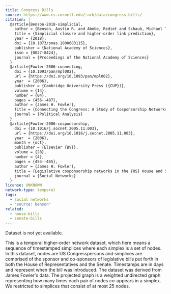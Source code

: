 ```yaml
---
title: Congress Bills
source: https://www.cs.cornell.edu/~arb/data/congress-bills/
citation: |
  @article{Benson-2018-simplicial,
    author = {Benson, Austin R. and Abebe, Rediet and Schaub, Michael T. and Jadbabaie, Ali and Kleinberg, Jon},
    title = {Simplicial closure and higher-order link prediction},
    year = {2018},
    doi = {10.1073/pnas.1800683115},
    publisher = {National Academy of Sciences},
    issn = {0027-8424},
    journal = {Proceedings of the National Academy of Sciences}
  }
  @article{Fowler-2006-connecting,
    doi = {10.1093/pan/mpl002},
    url = {https://doi.org/10.1093/pan/mpl002},
    year  = {2006},
    publisher = {Cambridge University Press ({CUP})},
    volume = {14},
    number = {04},
    pages = {456--487},
    author = {James H. Fowler},
    title = {Connecting the Congress: A Study of Cosponsorship Networks},
    journal = {Political Analysis}
  }
  @article{Fowler-2006-cosponsorship,
    doi = {10.1016/j.socnet.2005.11.003},
    url = {https://doi.org/10.1016/j.socnet.2005.11.003},
    year  = {2006},
    month = {oct},
    publisher = {Elsevier {BV}},
    volume = {28},
    number = {4},
    pages = {454--465},
    author = {James H. Fowler},
    title = {Legislative cosponsorship networks in the {US} House and Senate},
    journal = {Social Networks}
  }
license: UNKNOWN
network-type: temporal
tags:
  - social networks
  - "source: benson"
related:
  - house-bills
  - senate-bills
---
```



<Alert type="error">Dataset is not yet available.</Alert>

This is a temporal higher-order network dataset, which here means a sequence of timestamped simplices where each simplex is a set of nodes.
In this dataset, nodes are US Congresspersons and simplices are comprised of the sponsor and co-sponsors of legislative bills put forth in both the House of Representatives and the Senate.
Timestamps are in days and represent when the bill was introduced.
The dataset was derived from James Fowler's data.
The projected graph is a weighted undirected graph representing how many times each pair of nodes co-appears in a simplex.
We restricted to simplices that consist of at most 25 nodes.
